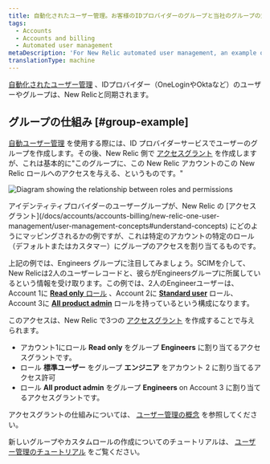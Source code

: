 ```yaml
---
title: 自動化されたユーザー管理。お客様のIDプロバイダーのグループと当社のグループの対応
tags:
  - Accounts
  - Accounts and billing
  - Automated user management
metaDescription: 'For New Relic automated user management, an example of how identity provider groups map over to New Relic access grants.'
translationType: machine
---
```



[自動化されたユーザー管理](/docs/accounts/accounts/automated-user-management/automated-user-provisioning-single-sign) 、IDプロバイダー（OneLoginやOktaなど）のユーザーやグループは、New Relicと同期されます。

## グループの仕組み [#group-example]

[自動ユーザー管理](/docs/accounts/accounts/automated-user-management/automated-user-provisioning-single-sign) を使用する際には、ID プロバイダーサービスでユーザーのグループを作成します。その後、New Relic 側で [アクセスグラント](/docs/accounts/accounts-billing/new-relic-one-user-management/user-management-concepts#understand-concepts) を作成しますが、これは基本的に"このグループに、この New Relic アカウントのこの New Relic ロールへのアクセスを与える、というものです。"

<img
  title="Roles and permissions"
  alt="Diagram showing the relationship between roles and permissions"
  src={rolesimg26Permissions}
/>

<figcaption>
  アイデンティティプロバイダーのユーザーグループが、New Relic の [アクセスグラント](/docs/accounts/accounts-billing/new-relic-one-user-management/user-management-concepts#understand-concepts) にどのようにマッピングされるかの例ですが、これは特定のアカウントの特定のロール（デフォルトまたはカスタマー）にグループのアクセスを割り当てるものです。
</figcaption>

上記の例では、Engineers グループに注目してみましょう。SCIMを介して、New Relicは2人のユーザーレコードと、彼らがEngineersグループに所属しているという情報を受け取ります。この例では、2人のEngineerユーザーは、Account 1に [**Read only** ロール](/docs/accounts/accounts-billing/new-relic-one-user-management/user-management-concepts#roles) 、Account 2に [**Standard user**](/docs/accounts/accounts-billing/new-relic-one-user-management/user-management-concepts#roles) ロール、Account 3に [**All product admin**](/docs/accounts/accounts-billing/new-relic-one-user-management/user-management-concepts#roles) ロールを持っているという構成になります。

このアクセスは、New Relic で3つの [アクセスグラント](/docs/accounts/accounts-billing/new-relic-one-user-management/user-management-concepts#understand-concepts) を作成することで与えられます。

* アカウント1にロール **Read only** をグループ **Engineers** に割り当てるアクセスグラントです。
* ロール **標準ユーザー** をグループ **エンジニア** をアカウント 2 に割り当てるアクセス許可
* ロール **All product admin** をグループ **Engineers** on Account 3 に割り当てるアクセスグラントです。

アクセスグラントの仕組みについては、 [ユーザー管理の概念](/docs/accounts/accounts-billing/new-relic-one-user-management/user-management-concepts#understand-concepts) を参照してください。

新しいグループやカスタムロールの作成についてのチュートリアルは、 [ユーザー管理のチュートリアル](/docs/accounts/accounts-billing/new-relic-one-user-management/tutorial-add-new-user-groups-roles-new-relic-one-user-model/) をご覧ください。